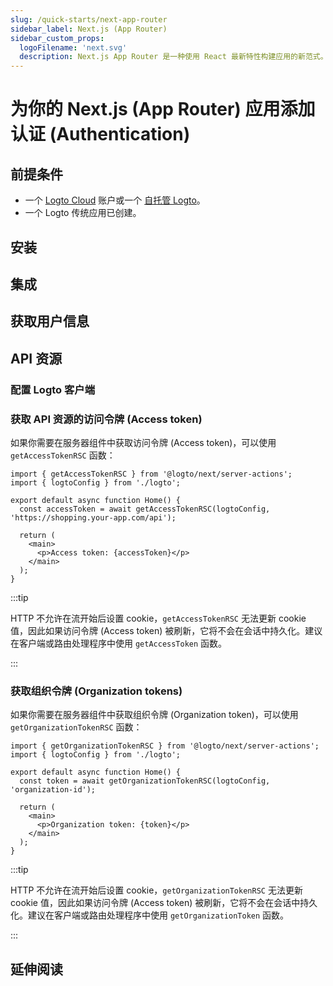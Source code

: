 ```yaml
---
slug: /quick-starts/next-app-router
sidebar_label: Next.js (App Router)
sidebar_custom_props:
  logoFilename: 'next.svg'
  description: Next.js App Router 是一种使用 React 最新特性构建应用的新范式。
---
```




# 为你的 Next.js (App Router) 应用添加认证 (Authentication)

<GuideTip />

## 前提条件

- 一个 [Logto Cloud](https://cloud.logto.io) 账户或一个 [自托管 Logto](/introduction/set-up-logto-oss)。
- 一个 Logto 传统应用已创建。

## 安装

<Installation />

## 集成

<Integration />

## 获取用户信息

<GetUserInformation />

## API 资源

<ApiResourcesDescription />

### 配置 Logto 客户端

<ConfigApiResources />

### 获取 API 资源的访问令牌 (Access token)

<FetchAccessTokenForApiResources />

如果你需要在服务器组件中获取访问令牌 (Access token)，可以使用 `getAccessTokenRSC` 函数：

```tsx title="app/page.tsx"
import { getAccessTokenRSC } from '@logto/next/server-actions';
import { logtoConfig } from './logto';

export default async function Home() {
  const accessToken = await getAccessTokenRSC(logtoConfig, 'https://shopping.your-app.com/api');

  return (
    <main>
      <p>Access token: {accessToken}</p>
    </main>
  );
}
```

:::tip

HTTP 不允许在流开始后设置 cookie，`getAccessTokenRSC` 无法更新 cookie 值，因此如果访问令牌 (Access token) 被刷新，它将不会在会话中持久化。建议在客户端或路由处理程序中使用 `getAccessToken` 函数。

:::

### 获取组织令牌 (Organization tokens)

<FetchOrganizationTokenForUser />

如果你需要在服务器组件中获取组织令牌 (Organization token)，可以使用 `getOrganizationTokenRSC` 函数：

```tsx title="app/page.tsx"
import { getOrganizationTokenRSC } from '@logto/next/server-actions';
import { logtoConfig } from './logto';

export default async function Home() {
  const token = await getOrganizationTokenRSC(logtoConfig, 'organization-id');

  return (
    <main>
      <p>Organization token: {token}</p>
    </main>
  );
}
```

:::tip

HTTP 不允许在流开始后设置 cookie，`getOrganizationTokenRSC` 无法更新 cookie 值，因此如果访问令牌 (Access token) 被刷新，它将不会在会话中持久化。建议在客户端或路由处理程序中使用 `getOrganizationToken` 函数。

:::

## 延伸阅读

<FurtherReadings />
